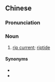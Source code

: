 ==Chinese==
{{zh-forms|type=21}}

===Pronunciation===
{{zh-pron
|m=tuìcháoliú
|c=teoi3 ciu4 lau4
|cat=n
}}

===Noun===
{{zh-noun}}

# [[rip current]]; [[riptide]]

====Synonyms====
* {{zh-l|激流}}
* {{zh-l|離岸流}}